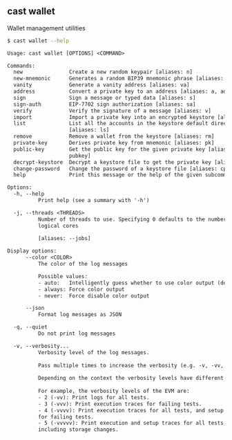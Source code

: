 ## cast wallet

Wallet management utilities

```bash
$ cast wallet --help
```

```txt
Usage: cast wallet [OPTIONS] <COMMAND>

Commands:
  new               Create a new random keypair [aliases: n]
  new-mnemonic      Generates a random BIP39 mnemonic phrase [aliases: nm]
  vanity            Generate a vanity address [aliases: va]
  address           Convert a private key to an address [aliases: a, addr]
  sign              Sign a message or typed data [aliases: s]
  sign-auth         EIP-7702 sign authorization [aliases: sa]
  verify            Verify the signature of a message [aliases: v]
  import            Import a private key into an encrypted keystore [aliases: i]
  list              List all the accounts in the keystore default directory
                    [aliases: ls]
  remove            Remove a wallet from the keystore [aliases: rm]
  private-key       Derives private key from mnemonic [aliases: pk]
  public-key        Get the public key for the given private key [aliases:
                    pubkey]
  decrypt-keystore  Decrypt a keystore file to get the private key [aliases: dk]
  change-password   Change the password of a keystore file [aliases: cp]
  help              Print this message or the help of the given subcommand(s)

Options:
  -h, --help
          Print help (see a summary with '-h')

  -j, --threads <THREADS>
          Number of threads to use. Specifying 0 defaults to the number of
          logical cores
          
          [aliases: --jobs]

Display options:
      --color <COLOR>
          The color of the log messages

          Possible values:
          - auto:   Intelligently guess whether to use color output (default)
          - always: Force color output
          - never:  Force disable color output

      --json
          Format log messages as JSON

  -q, --quiet
          Do not print log messages

  -v, --verbosity...
          Verbosity level of the log messages.
          
          Pass multiple times to increase the verbosity (e.g. -v, -vv, -vvv).
          
          Depending on the context the verbosity levels have different meanings.
          
          For example, the verbosity levels of the EVM are:
          - 2 (-vv): Print logs for all tests.
          - 3 (-vvv): Print execution traces for failing tests.
          - 4 (-vvvv): Print execution traces for all tests, and setup traces
          for failing tests.
          - 5 (-vvvvv): Print execution and setup traces for all tests,
          including storage changes.
```
